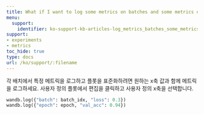 ---
title: What if I want to log some metrics on batches and some metrics only on epochs?
menu:
  support:
    identifier: ko-support-kb-articles-log_metrics_batches_some_metrics_epochs
support:
- experiments
- metrics
toc_hide: true
type: docs
url: /ko/support/:filename
---

각 배치에서 특정 메트릭을 로그하고 플롯을 표준화하려면 원하는 x축 값과 함께 메트릭을 로그하세요. 사용자 정의 플롯에서 편집을 클릭하고 사용자 정의 x축을 선택합니다.

```python
wandb.log({"batch": batch_idx, "loss": 0.3})
wandb.log({"epoch": epoch, "val_acc": 0.94})
```
